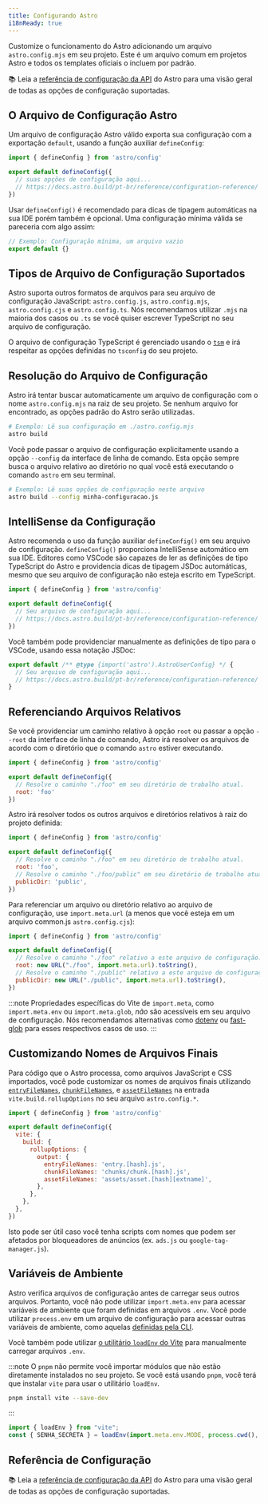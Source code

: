 ```yaml
---
title: Configurando Astro
i18nReady: true
---
```


Customize o funcionamento do Astro adicionando um arquivo `astro.config.mjs` em seu projeto. Este é um arquivo comum em projetos Astro e todos os templates oficiais o incluem por padrão.

📚 Leia a [referência de configuração da API](/pt-br/reference/configuration-reference/) do Astro para uma visão geral de todas as opções de configuração suportadas.
## O Arquivo de Configuração Astro

Um arquivo de configuração Astro válido exporta sua configuração com a exportação `default`, usando a função auxiliar `defineConfig`:

```js title="astro.config.mjs"
import { defineConfig } from 'astro/config'

export default defineConfig({
  // suas opções de configuração aqui...
  // https://docs.astro.build/pt-br/reference/configuration-reference/
})
```

Usar `defineConfig()` é recomendado para dicas de tipagem automáticas na sua IDE porém também é opcional. Uma configuração mínima válida se pareceria com algo assim:

```js title="astro.config.mjs"
// Exemplo: Configuração mínima, um arquivo vazio
export default {}
```

## Tipos de Arquivo de Configuração Suportados

Astro suporta outros formatos de arquivos para seu arquivo de configuração JavaScript: `astro.config.js`, `astro.config.mjs`, `astro.config.cjs` e `astro.config.ts`. Nós recomendamos utilizar `.mjs` na maioria dos casos ou `.ts` se você quiser escrever TypeScript no seu arquivo de configuração.

O arquivo de configuração TypeScript é gerenciado usando o [`tsm`](https://github.com/lukeed/tsm) e irá respeitar as opções definidas no `tsconfig` do seu projeto.
## Resolução do Arquivo de Configuração

Astro irá tentar buscar automaticamente um arquivo de configuração com o nome `astro.config.mjs` na raiz de seu projeto. Se nenhum arquivo for encontrado, as opções padrão do Astro serão utilizadas.

```bash
# Exemplo: Lê sua configuração em ./astro.config.mjs
astro build
```

Você pode passar o arquivo de configuração explicitamente usando a opção `--config` da interface de linha de comando. Esta opção sempre busca o arquivo relativo ao diretório no qual você está executando o comando `astro` em seu terminal.

```bash
# Exemplo: Lê suas opções de configuração neste arquivo
astro build --config minha-configuracao.js
```

## IntelliSense da Configuração

Astro recomenda o uso da função auxiliar `defineConfig()` em seu arquivo de configuração. `defineConfig()` proporciona IntelliSense automático em sua IDE. Editores como VSCode são capazes de ler as definições de tipo TypeScript do Astro e providencia dicas de tipagem JSDoc automáticas, mesmo que seu arquivo de configuração não esteja escrito em TypeScript.

```js  title="astro.config.mjs"
import { defineConfig } from 'astro/config'

export default defineConfig({
  // Seu arquivo de configuração aqui...
  // https://docs.astro.build/pt-br/reference/configuration-reference/
})
```

Você também pode providenciar manualmente as definições de tipo para o VSCode, usando essa notação JSDoc:

```js title="astro.config.mjs"
export default /** @type {import('astro').AstroUserConfig} */ {
  // Seu arquivo de configuração aqui...
  // https://docs.astro.build/pt-br/reference/configuration-reference/
}
```

## Referenciando Arquivos Relativos

Se você providenciar um caminho relativo à opção `root` ou passar a opção `--root` da interface de linha de comando, Astro irá resolver os arquivos de acordo com o diretório que o comando `astro` estiver executando.

```js title="astro.config.mjs"
import { defineConfig } from 'astro/config'

export default defineConfig({
  // Resolve o caminho "./foo" em seu diretório de trabalho atual.
  root: 'foo'
})
```

Astro irá resolver todos os outros arquivos e diretórios relativos à raiz do projeto definida:

```js title="astro.config.mjs"
import { defineConfig } from 'astro/config'

export default defineConfig({
  // Resolve o caminho "./foo" em seu diretório de trabalho atual.
  root: 'foo',
  // Resolve o caminho "./foo/public" em seu diretório de trabalho atual.
  publicDir: 'public',
})
```

Para referenciar um arquivo ou diretório relativo ao arquivo de configuração, use `import.meta.url` (a menos que você esteja em um arquivo common.js `astro.config.cjs`):

```js "import.meta.url" title="astro.config.mjs"
import { defineConfig } from 'astro/config'

export default defineConfig({
  // Resolve o caminho "./foo" relativo a este arquivo de configuração.
  root: new URL("./foo", import.meta.url).toString(),
  // Resolve o caminho "./public" relativo a este arquivo de configuração.
  publicDir: new URL("./public", import.meta.url).toString(),
})
```

:::note
Propriedades específicas do Vite de `import.meta`, como `import.meta.env` ou `import.meta.glob`, _não_ são acessíveis em seu arquivo de configuração. Nós recomendamos alternativas como [dotenv](https://github.com/motdotla/dotenv) ou [fast-glob](https://github.com/mrmlnc/fast-glob) para esses respectivos casos de uso.
:::

## Customizando Nomes de Arquivos Finais

Para código que o Astro processa, como arquivos JavaScript e CSS importados, você pode customizar os nomes de arquivos finais utilizando [`entryFileNames`](https://rollupjs.org/guide/en/#outputentryfilenames), [`chunkFileNames`](https://rollupjs.org/guide/en/#outputchunkfilenames), e [`assetFileNames`](https://rollupjs.org/guide/en/#outputassetfilenames) na entrada `vite.build.rollupOptions` no seu arquivo `astro.config.*`.

```js ins={8-10} title="astro.config.mjs"
import { defineConfig } from 'astro/config'

export default defineConfig({
  vite: {
    build: {
      rollupOptions: {
        output: {
          entryFileNames: 'entry.[hash].js',
          chunkFileNames: 'chunks/chunk.[hash].js',
          assetFileNames: 'assets/asset.[hash][extname]',
        },
      },
    },
  },
})
```

Isto pode ser útil caso você tenha scripts com nomes que podem ser afetados por bloqueadores de anúncios (ex. `ads.js` ou `google-tag-manager.js`).

## Variáveis de Ambiente

Astro verifica arquivos de configuração antes de carregar seus outros arquivos. Portanto, você não pode utilizar `import.meta.env` para acessar variáveis de ambiente que foram definidas em arquivos `.env`. 
Você pode utilizar `process.env` em um arquivo de configuração para acessar outras variáveis de ambiente, como aquelas [definidas pela CLI](/pt-br/guides/environment-variables/#usando-a-cli).

Você também pode utilizar [o utilitário `loadEnv` do Vite](https://main.vitejs.dev/config/#using-environment-variables-in-config) para manualmente carregar arquivos `.env`.

:::note
O `pnpm` não permite você importar módulos que não estão diretamente instalados no seu projeto. Se você está usando `pnpm`, você terá que instalar `vite` para usar o utilitário `loadEnv`.
```sh
pnpm install vite --save-dev
```
:::

```js title="astro.config.mjs"
import { loadEnv } from "vite";
const { SENHA_SECRETA } = loadEnv(import.meta.env.MODE, process.cwd(), "");
```

## Referência de Configuração

📚 Leia a [referência de configuração da API](/pt-br/reference/configuration-reference/) do Astro para uma visão geral de todas as opções de configuração suportadas.

